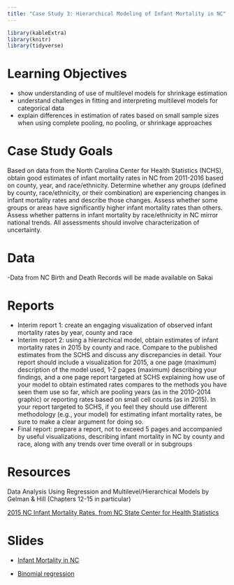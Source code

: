 ```yaml
---
title: "Case Study 3: Hierarchical Modeling of Infant Mortality in NC"
---
```


```r
library(kableExtra)
library(knitr)
library(tidyverse)
```


# Learning Objectives

- show understanding of use of multilevel models for shrinkage estimation
- understand challenges in fitting and interpreting multilevel models for categorical data
- explain differences in estimation of rates based on small sample sizes when using complete pooling, no pooling, or shrinkage approaches

# Case Study Goals
Based on data from the North Carolina Center for Health Statistics (NCHS), obtain good estimates of infant mortality rates in NC from 2011-2016 based on county, year, and race/ethnicity. Determine whether any groups (defined by county, race/ethnicity, or their combination) are experiencing changes in infant mortality rates and describe those changes. Assess whether some groups or areas have significantly higher infant mortality rates than others. Assess whether patterns in infant mortality by race/ethnicity in NC mirror national trends. All assessments should involve characterization of uncertainty.

# Data

-Data from NC Birth and Death Records will be made available on Sakai 
 

# Reports

- Interim report 1: create an engaging visualization of observed infant mortality rates by year, county and race
- Interim report 2: using a hierarchical model, obtain estimates of infant mortality rates in 2015 by county and race. Compare to the published estimates from the SCHS and discuss any discrepancies in detail. Your report should include a visualization for 2015, a one page (maximum) description of the model used, 1-2 pages (maximum) describing your findings, and a one page report targeted at SCHS explaining how use of your model to obtain estimated rates compares to the methods you have seen them use so far, which are pooling years (as in the 2010-2014 graphic) or reporting rates based on small cell counts (as in 2015). In your report targeted to SCHS, if you feel they should use different methodology (e.g., your model) for estimating infant mortality rates, be sure to make a clear argument for doing so.
- Final report: prepare a report, not to exceed 5 pages and accompanied by useful visualizations, describing infant mortality in NC by county and race, along with any trends over time overall or in subgroups


# Resources

Data Analysis Using Regression and Multilevel/Hierarchical Models by Gelman & Hill (Chapters 12-15 in particular)

[2015 NC Infant Mortality Rates, from NC State Center for Health Statistics](NCinfantmortalityrates.pdf)


# Slides



- [Infant Mortality in NC](decks/cs03_1_deck.html)

- [Binomial regression ](decks/cs03_2_deck.html)

<!---
[Multilevel Modeling Tutorial:  (including radon analysis from Gelman and Hill)](decks/cs03_3_deck.html)



[Multilevel modeling with categorical data:](decks/cs03_4_deck.html)

[Bayesian Hierarchical Modeing Using BMRS:](decks/cs03_5_deck.html)

--->


